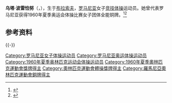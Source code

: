 {{NoteTA|G1=Sports}}
'''乌塔·波雷恰努'''（{{lang-ro|Uta Poreceanu}}，{{bd|1936年|11月13日|2018年|1月27日|catIdx=Poreceanu}}），生于[[布拉索夫|布拉索夫]]，[[罗马尼亚|罗马尼亚]]女子[[竞技体操|竞技体操]]运动员。她曾代表罗马尼亚获得1960年夏季奥运会体操比赛女子团体全能铜牌。<ref>{{Cite web|title=Uta PORECEANU|url=https://www.olympic.org/uta-poreceanu|accessdate=2021-04-02|work=International Olympic Committee|archive-date=2016-10-08|archive-url=https://web.archive.org/web/20161008122048/https://www.olympic.org/uta-poreceanu}}</ref><ref>{{cite web|url=https://www.olympedia.org/athletes/29030|title=Uta Poreceanu|work=Olympedia|accessdate=2021-04-03|archive-date=2020-07-09|archive-url=https://web.archive.org/web/20200709004440/https://www.olympedia.org/athletes/29030}}</ref>

== 参考资料 ==
{{reflist}}

{{Authority control}}
{{DEFAULTSORT:Poreceanu, Uta}}

[[Category:罗马尼亚女子体操运动员|Category:罗马尼亚女子体操运动员]]
[[Category:罗马尼亚奥运体操运动员|Category:罗马尼亚奥运体操运动员]]
[[Category:1960年夏季奥林匹克运动会体操运动员|Category:1960年夏季奥林匹克运动会体操运动员]]
[[Category:1960年夏季奧林匹克運動會獎牌得主|Category:1960年夏季奧林匹克運動會獎牌得主]]
[[Category:奧林匹克運動會體操獎牌得主|Category:奧林匹克運動會體操獎牌得主]]
[[Category:羅馬尼亞奧林匹克運動會銅牌得主|Category:羅馬尼亞奧林匹克運動會銅牌得主]]
{{-}}
{{罗马尼亚人小作品}}